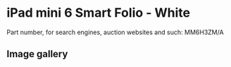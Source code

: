 
# iPad mini 6 Smart Folio - White

Part number, for search engines, auction websites and such: MM6H3ZM/A

## Image gallery

<div style={{ width: "768px" }}>
  <GalleryComponent
    images={[
      {
        original: "/everysource/MM6H3.webp",
        thumbnail: "/everypreview/MM6H3.webp",
      },
      {
        original: "/everysource/MM6H3_AV1.webp",
        thumbnail: "/everypreview/MM6H3_AV1.webp",
      },
      {
        original: "/everysource/MM6H3_AV2.webp",
        thumbnail: "/everypreview/MM6H3_AV2.webp",
      },
      {
        original: "/everysource/MM6H3_AV3.webp",
        thumbnail: "/everypreview/MM6H3_AV3.webp",
      },
      {
        original: "/everysource/MM6H3_AV4.webp",
        thumbnail: "/everypreview/MM6H3_AV4.webp",
      }
    ]}
  />
</div>
